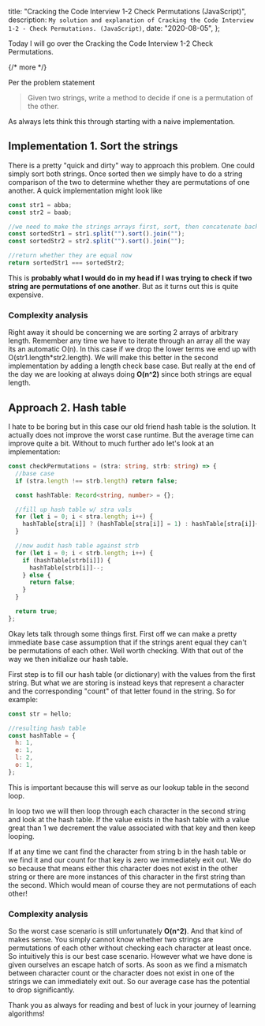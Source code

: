   title: "Cracking the Code Interview 1-2 Check Permutations (JavaScript)",
  description: `My solution and explanation of Cracking the Code Interview 1-2 - Check Permutations. (JavaScript)`,
  date: "2020-08-05",
};

Today I will go over the Cracking the Code Interview 1-2 Check Permutations.

{/* more */}

Per the problem statement

> Given two strings, write a method to decide if one is a permutation of the other.

As always lets think this through starting with a naive implementation.

## Implementation 1. Sort the strings

There is a pretty "quick and dirty" way to approach this problem. One could simply sort both strings. Once sorted then we simply have to do a string comparison of the two to determine whether they are permutations of one another. A quick implementation might look like

```ts
const str1 = abba;
const str2 = baab;

//we need to make the strings arrays first, sort, then concatenate back into strings
const sortedStr1 = str1.split("").sort().join("");
const sortedStr2 = str2.split("").sort().join("");

//return whether they are equal now
return sortedStr1 === sortedStr2;
```

This is **probably what I would do in my head if I was trying to check if two string are permutations of one another**. But as it turns out this is quite expensive.

### Complexity analysis

Right away it should be concerning we are sorting 2 arrays of arbitrary length. Remember any time we have to iterate through an array all the way its an automatic O(n). In this case if we drop the lower terms we end up with O(str1.length\*str2.length). We will make this better in the second implementation by adding a length check base case. But really at the end of the day we are looking at always doing **O(n^2)** since both strings are equal length.

## Approach 2. Hash table

I hate to be boring but in this case our old friend hash table is the solution. It actually does not improve the worst case runtime. But the average time can improve quite a bit. Without to much further ado let's look at an implementation:

```ts
const checkPermutations = (stra: string, strb: string) => {
  //base case
  if (stra.length !== strb.length) return false;

  const hashTable: Record<string, number> = {};

  //fill up hash table w/ stra vals
  for (let i = 0; i < stra.length; i++) {
    hashTable[stra[i]] ? (hashTable[stra[i]] = 1) : hashTable[stra[i]]++;
  }

  //now audit hash table against strb
  for (let i = 0; i < strb.length; i++) {
    if (hashTable[strb[i]]) {
      hashTable[strb[i]]--;
    } else {
      return false;
    }
  }

  return true;
};
```

Okay lets talk through some things first. First off we can make a pretty immediate base case assumption that if the strings arent equal they can't be permutations of each other. Well worth checking. With that out of the way we then initialize our hash table.

First step is to fill our hash table (or dictionary) with the values from the first string. But what we are storing is instead keys that represent a character and the corresponding "count" of that letter found in the string. So for example:

```js
const str = hello;

//resulting hash table
const hashTable = {
  h: 1,
  e: 1,
  l: 2,
  o: 1,
};
```

This is important because this will serve as our lookup table in the second loop.

In loop two we will then loop through each character in the second string and look at the hash table. If the value exists in the hash table with a value great than 1 we decrement the value associated with that key and then keep looping.

If at any time we cant find the character from string b in the hash table or we find it and our count for that key is zero we immediately exit out. We do so because that means either this character does not exist in the other string or there are more instances of this character in the first string than the second. Which would mean of course they are not permutations of each other!

### Complexity analysis

So the worst case scenario is still unfortunately **O(n^2)**. And that kind of makes sense. You simply cannot know whether two strings are permutations of each other without checking each character at least once. So intuitively this is our best case scenario. However what we have done is given ourselves an escape hatch of sorts. As soon as we find a mismatch between character count or the character does not exist in one of the strings we can immediately exit out. So our average case has the potential to drop significantly.

Thank you as always for reading and best of luck in your journey of learning algorithms!
